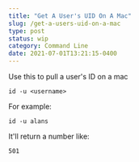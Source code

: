 ```yaml
---
title: "Get A User's UID On A Mac"
slug: /get-a-users-uid-on-a-mac
type: post
status: wip
category: Command Line
date: 2021-07-01T13:21:15-0400
---
```


Use this to pull a user's ID on a mac

```shell
id -u <username>
```

For example:

```shell
id -u alans
```

It'll return a number like:

```shell
501
```

